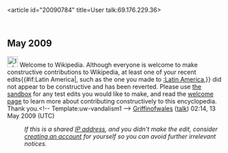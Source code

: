 <article id="20090784" title=User talk:69.176.229.36>
	<talkpage id="20090784" title="User talk:69.176.229.36">
== May 2009 ==
[[Image:Information.svg|25px]] Welcome to Wikipedia. Although everyone is welcome to make constructive contributions to Wikipedia, at least one of your recent edits{{#if:Latin America|, such as the one you made to [[:Latin America]],}} did not appear to be constructive and has been reverted. Please use [[Wikipedia:Sandbox|the sandbox]] for any test edits you would like to make, and read the [[Wikipedia:Welcoming committee/Welcome to Wikipedia|welcome page]] to learn more about contributing constructively to this encyclopedia. Thank you.&lt;!-- Template:uw-vandalism1 --&gt; [[User:Griffinofwales|Griffinofwales]] ([[User talk:Griffinofwales|talk]]) 02:14, 13 May 2009 (UTC)
:''If this is a shared [[IP address]], and you didn't make the edit, consider [[Wikipedia:Why create an account?|creating an account]] for yourself so you can avoid further irrelevant notices.''
	</talkpage>
</article>